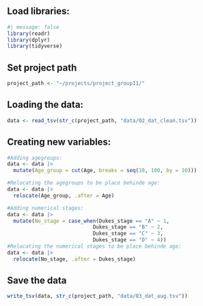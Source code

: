 ## Load libraries:

```r
#| message: false
library(readr)
library(dplyr)
library(tidyverse)
```

## Set project path

```r
project_path <- "~/projects/project_group11/"
```

## Loading the data:

```r
data <- read_tsv(str_c(project_path, "data/02_dat_clean.tsv"))
```

## Creating new variables:

```r
#Adding agegroups:
data <- data |>
  mutate(Age_group = cut(Age, breaks = seq(10, 100, by = 10)))

#Relocating the agegroups to be place behinde age:
data <- data |>
  relocate(Age_group, .after = Age)

#Adding numerical stages:
data <- data |>
  mutate(No_stage = case_when(Dukes_stage == "A" ~ 1,
                            Dukes_stage == "B" ~ 2,
                            Dukes_stage == "C" ~ 3,
                            Dukes_stage == "D" ~ 4))
#Relocating the numerical stages to be place behinde age:
data <- data |>
  relocate(No_stage, .after = Dukes_stage)

```

## Save the data

```r
write_tsv(data, str_c(project_path, "data/03_dat_aug.tsv"))
```
